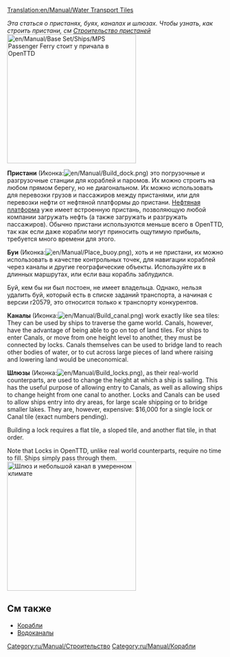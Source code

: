[[Translation:en/Manual/Water Transport Tiles]]
{{ru/Перевод|en/Manual/Water Transport Tiles|50}}

''Эта статься о пристанях, буях, каналах и шлюзах. Чтобы узнать, как строить пристани, см [[ru/Manual/Строительство пристаней|Строительство пристаней]]''
[[File:en/Manual/Dockscreenshot.png|thumb|300px|right|[[en/Manual/Base Set/Ships/MPS Passenger Ferry]] стоит у причала в OpenTTD]]

'''Пристани''' (Иконка:[[File:en/Manual/Build dock.png]]) это погрузочные и разгрузочные станции для кораблей и паромов. Их можно строить на любом прямом берегу, но не диагональном. Их можно использовать для перевозки грузов и пассажиров между пристанями, или для перевозки нефти от нефтяной платформы до пристани. [[ru/Manual/Base Set/Industries/Нефтяная платформа|Нефтяная платформа]] уже имеет встроенную пристань, позволяющую любой компании загружать нефть (а также загружать и разгружать пассажиров). Обычно пристани используются меньше всего в OpenTTD, так как если даже корабли могут приносить ощутимую прибыль, требуется много времени для этого.

'''Буи''' (Иконка:[[File:en/Manual/Place buoy.png]]), хоть и не пристани, их можно  использовать в качестве контрольных точек, для навигации кораблей через каналы и другие географические объекты. Используйте их в длинных маршрутах, или если ваш корабль заблудился.

Буй, кем бы ни был постоен, не имеет владельца. Однако, нельзя удалить буй, который есть в списке заданий транспорта, а начиная с версии r20579, это относится только к транспорту конкурентов.

'''Каналы''' (Иконка:[[File:en/Manual/Build canal.png]]) work exactly like sea tiles: They can be used by ships to traverse the game world. Canals, however, have the advantage of being able to go on top of land tiles. For ships to enter Canals, or move from one height level to another, they must be connected by locks. Canals themselves can be used to bridge land to reach other bodies of water, or to cut across large pieces of land where raising and lowering land would be uneconomical. 

'''Шлюзы''' (Иконка:[[File:en/Manual/Build locks.png]]), as their real-world counterparts, are used to change the height at which a ship is sailing. This has the useful purpose of allowing entry to Canals, as well as allowing ships to change height from one canal to another. Locks and Canals can be used to allow ships entry into dry areas, for large scale shipping or to bridge smaller lakes. They are, however, expensive: $16,000 for a single lock or Canal tile (exact numbers pending).

Building a lock requires a flat tile, a sloped tile, and another flat tile, in that order.

Note that Locks in OpenTTD, unlike real world counterparts, require no time to fill. Ships simply pass through them.
[[File:en/Manual/Temperate-canal-locks.png|thumb|300px|center|Шлюз и небольшой канал в умеренном климате]]




==См также==
*[[ru/Manual/Корабли|Корабли]]
*[[ru/Manual/Водоканалы|Водоканалы]]


[[Category:ru/Manual/Строительство]]
[[Category:ru/Manual/Корабли]]